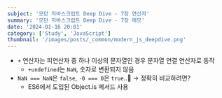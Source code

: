 ```yaml
---
subject: '모던 자바스크립트 Deep Dive - 7장 연산자'
summary: '모던 자바스크립트 Deep Dive - 7장 메모'
date: '2024-01-16 20:01'
category: ['Study', 'JavaScript']
thumbnail: '/images/posts/_common/modern_js_deepdive.png'
---
```



- `+` 연산자는 피연산자 중 하나 이상의 문자열인 경우 문자열 연결 연산자로 동작
  - `+undefined`는 `NaN`, 숫자로 변환되지 않음
- `NaN === NaN`은 `false`, `-0 === 0`은 `true`..🥲 → 정확히 비교하려면?
  - ES6에서 도입된 <CustomCode color="orange500">Object.is</CustomCode> 메서드 사용
